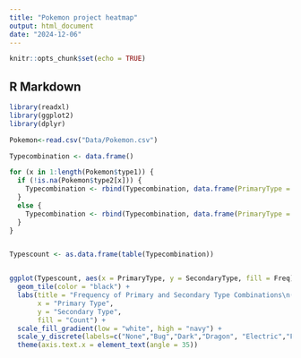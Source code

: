 ```yaml
---
title: "Pokemon project heatmap"
output: html_document
date: "2024-12-06"
---
```


```r
knitr::opts_chunk$set(echo = TRUE)
```

## R Markdown

```r
library(readxl)
library(ggplot2)
library(dplyr)
```

```r
Pokemon<-read.csv("Data/Pokemon.csv")
```

```r

Typecombination <- data.frame()

for (x in 1:length(Pokemon$type1)) {
  if (!is.na(Pokemon$type2[x])) {
    Typecombination <- rbind(Typecombination, data.frame(PrimaryType = Pokemon$type1[x], SecondaryType = Pokemon$type2[x]))
  }
  else {
    Typecombination <- rbind(Typecombination, data.frame(PrimaryType = Pokemontypes$type1[x], SecondaryType = NA))
  }
}


Typescount <- as.data.frame(table(Typecombination))


ggplot(Typescount, aes(x = PrimaryType, y = SecondaryType, fill = Freq)) +
  geom_tile(color = "black") +
  labs(title = "Frequency of Primary and Secondary Type Combinations\n(Including Primary Only)",
       x = "Primary Type",
       y = "Secondary Type",
       fill = "Count") +
  scale_fill_gradient(low = "white", high = "navy") +
  scale_y_discrete(labels=c("None","Bug","Dark","Dragon", "Electric","Fairy", "Fighting", "Fire", "Flying", "Ghost", "Grass", "Ground", "Ice", "Normal", "Poison", "Psychic", "Rock", "Steel", "Water"))+
  theme(axis.text.x = element_text(angle = 35))
```